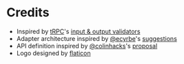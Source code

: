 # Credits

- Inspired by [tRPC](https://trpc.io/)'s [input & output validators](https://trpc.io/docs/server/validators)
- Adapter architecture inspired by [@ecyrbe](https://github.com/ecyrbe)'s [suggestions](https://github.com/decs/typeschema/issues/1)
- API definition inspired by [@colinhacks](https://github.com/colinhacks)'s [proposal](https://twitter.com/colinhacks/status/1634284724796661761)
- Logo designed by [flaticon](https://www.flaticon.com/)

